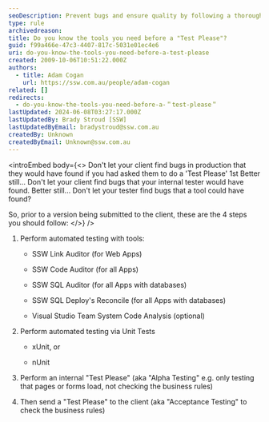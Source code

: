 ```yaml
---
seoDescription: Prevent bugs and ensure quality by following a thorough testing process before submitting a version to your client.
type: rule
archivedreason:
title: Do you know the tools you need before a "Test Please"?
guid: f99a466e-47c3-4407-817c-5031e01ec4e6
uri: do-you-know-the-tools-you-need-before-a-test-please
created: 2009-10-06T10:51:22.000Z
authors:
  - title: Adam Cogan
    url: https://ssw.com.au/people/adam-cogan
related: []
redirects:
  - do-you-know-the-tools-you-need-before-a-＂test-please＂
lastUpdated: 2024-06-08T03:27:17.000Z
lastUpdatedBy: Brady Stroud [SSW]
lastUpdatedByEmail: bradystroud@ssw.com.au
createdBy: Unknown
createdByEmail: Unknown@ssw.com.au
---
```


<introEmbed
  body={<>
Don't let your client find bugs in production that they would have found if you had asked them to do a 'Test Please' 1st
Better still... Don't let your client find bugs that your internal tester would have found.
Better still... Don't let your tester find bugs that a tool could have found?

So, prior to a version being submitted to the client, these are the 4 steps you should follow:
  </>}
/>
1. Perform automated testing with tools:

   - SSW Link Auditor (for Web Apps)

   - SSW Code Auditor (for all Apps)

   - SSW SQL Auditor (for all Apps with databases)

   - SSW SQL Deploy's Reconcile (for all Apps with databases)

   - Visual Studio Team System Code Analysis (optional)

2. Perform automated testing via Unit Tests

   - xUnit, or

   - nUnit

3. Perform an internal "Test Please" (aka "Alpha Testing" e.g. only testing that pages or forms load, not checking the business rules)
4. Then send a "Test Please" to the client (aka "Acceptance Testing" to check the business rules)
